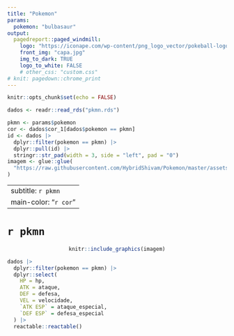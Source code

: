 ```yaml
---
title: "Pokemon"
params: 
  pokemon: "bulbasaur"
output: 
  pagedreport::paged_windmill:
    logo: "https://iconape.com/wp-content/png_logo_vector/pokeball-logo.png"
    front_img: "capa.jpg"
    img_to_dark: TRUE
    logo_to_white: FALSE
    # other_css: "custom.css"
# knit: pagedown::chrome_print
---
```


```r
knitr::opts_chunk$set(echo = FALSE)
```

```r
dados <- readr::read_rds("pkmn.rds")

pkmn <- params$pokemon
cor <- dados$cor_1[dados$pokemon == pkmn]
id <- dados |>
  dplyr::filter(pokemon == pkmn) |>
  dplyr::pull(id) |>
  stringr::str_pad(width = 3, side = "left", pad = "0")
imagem <- glue::glue(
  "https://raw.githubusercontent.com/HybridShivam/Pokemon/master/assets/images/{id}.png"
)
```

---
subtitle: `r pkmn`
main-color: "`r cor`"
---

# `r pkmn` {-}

<center>
```r
knitr::include_graphics(imagem)
```
</center>

```r
dados |> 
  dplyr::filter(pokemon == pkmn) |> 
  dplyr::select(
    HP = hp,
    ATK = ataque,
    DEF = defesa,
    VEL = velocidade,
    `ATK ESP` = ataque_especial,
    `DEF ESP` = defesa_especial
  ) |> 
  reactable::reactable()
```

<div style = "display: none;">
$$
1
$$
</div>

